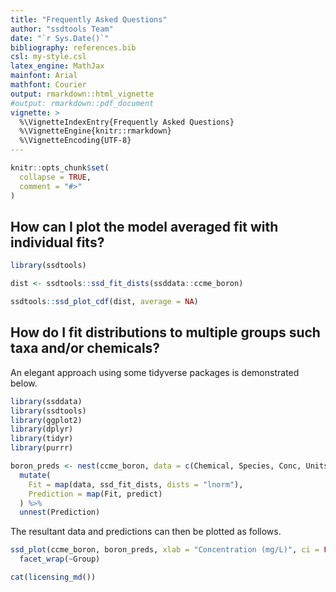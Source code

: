 ```yaml
---
title: "Frequently Asked Questions"
author: "ssdtools Team"
date: "`r Sys.Date()`"
bibliography: references.bib
csl: my-style.csl
latex_engine: MathJax
mainfont: Arial
mathfont: Courier
output: rmarkdown::html_vignette
#output: rmarkdown::pdf_document
vignette: >
  %\VignetteIndexEntry{Frequently Asked Questions}
  %\VignetteEngine{knitr::rmarkdown}
  %\VignetteEncoding{UTF-8}
---
```

  
```r
knitr::opts_chunk$set(
  collapse = TRUE,
  comment = "#>"
)
```


## How can I plot the model averaged fit with individual fits?

```r
library(ssdtools)

dist <- ssdtools::ssd_fit_dists(ssddata::ccme_boron)

ssdtools::ssd_plot_cdf(dist, average = NA)
```

## How do I fit distributions to multiple groups such taxa and/or chemicals?

An elegant approach using some tidyverse packages is demonstrated below.

```r
library(ssddata)
library(ssdtools)
library(ggplot2)
library(dplyr)
library(tidyr)
library(purrr)

boron_preds <- nest(ccme_boron, data = c(Chemical, Species, Conc, Units)) %>%
  mutate(
    Fit = map(data, ssd_fit_dists, dists = "lnorm"),
    Prediction = map(Fit, predict)
  ) %>%
  unnest(Prediction)
```

The resultant data and predictions can then be plotted as follows.
```r
ssd_plot(ccme_boron, boron_preds, xlab = "Concentration (mg/L)", ci = FALSE) +
  facet_wrap(~Group)
```

<div id="refs"></div>

```r
cat(licensing_md())
```

